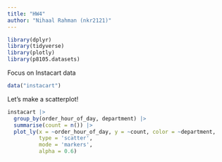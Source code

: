 ```yaml
---
title: "HW4"
author: "Nihaal Rahman (nkr2121)"
---
```


```r
library(dplyr)
library(tidyverse)
library(plotly)
library(p8105.datasets)
```

Focus on Instacart data
```r
data("instacart")
```

Let's make a scatterplot! 

```r
instacart |> 
  group_by(order_hour_of_day, department) |> 
  summarise(count = n()) |> 
  plot_ly(x = ~order_hour_of_day, y = ~count, color = ~department,
          type = 'scatter', 
          mode = 'markers',
          alpha = 0.6)
```


